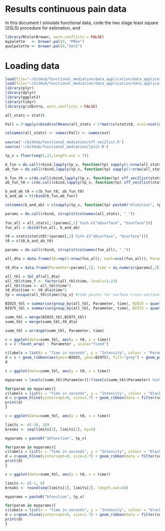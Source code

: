 Results continuous pain data
========================================================

In this document I simulate functional data, code the two stage least square (2SLS) procedure for estimation, and 



```r
library(RColorBrewer, warn.conflicts = FALSE)
mypalette   <- brewer.pal(9, "PRGn")
qualpalette <- brewer.pal(8,"Set2")
```

Loading data
=========================================

```r
load(file="~/GitHub/functional_mediation/data_application/data_application_cPain_gypsie/Data_analysis_cPain_20150223-1716.Rdata")
load(file="~/GitHub/functional_mediation/data_application/data_application_cPain_gypsie/Data_analysis_cPain_out.Rdata")
library(plyr)
library(dplyr)
library(ggplot2)
library(tidyr)
library(gridExtra, warn.conflicts = FALSE)
```


```r
all_stats = stat$t

Pall = 2*apply(cbind(colMeans(all_stats < 2*matrix(stat$t0, ncol=ncol(all_stats), nrow=nrow(all_stats), byrow = TRUE), na.rm = TRUE),colMeans(all_stats > 2*matrix(stat$t0, ncol=ncol(all_stats), nrow=nrow(all_stats), byrow = TRUE), na.rm = TRUE)),1, min)

colnames(all_stats) <- names(Pall) <- names(out)
  
source('~/GitHub/functional_mediation/sff_vec2list.R')
source('~/GitHub/functional_mediation/lplot.R')
```


```r
tp_v = floor(seq(5,23,length.out = 7))

b_fun = do.call(rbind,lapply(tp_v, function(tp) sapply(1:nrow(all_stats), function(i) sff_vec2list(all_stats[i,], stats="bsurface", surface=list(s=tp,t="all")))))
ab_fun = do.call(rbind,lapply(tp_v, function(tp) sapply(1:nrow(all_stats), function(i) sff_vec2list(all_stats[i,], stats="absurface", surface=list(s=tp,t="all")))))

b_fun_t0 = c(do.call(cbind,lapply(tp_v, function(tp) sff_vec2list(stats$stat$t0, stats="bsurface", surface=list(s=tp,t="all")))))
ab_fun_t0 = c(do.call(cbind,lapply(tp_v, function(tp) sff_vec2list(stats$stat$t0, stats="absurface", surface=list(s=tp,t="all")))))

b_and_ab_t0 = c(b_fun_t0, ab_fun_t0)
b_and_ab = t(rbind(b_fun,ab_fun))

colnames(b_and_ab) = c(sapply(tp_v, function(tp) paste0("bfunction", tp,"_", 1:23)),sapply(tp_v, function(tp) paste0("abfunction", tp,"_", 1:23)))
```

```r
params = do.call(rbind, strsplit(colnames(all_stats), "_"))
  
fun_all = all_stats[,!(params[,1] %in% c("absurface", "bsurface"))]
fun_all = cbind(fun_all, b_and_ab)

t0 = stats$stat$t0[!(params[,1] %in% c("absurface", "bsurface"))]
t0 = c(t0,b_and_ab_t0)

params = do.call(rbind, strsplit(colnames(fun_all), "_"))

all_dta = data.frame(ID=rep(1:nrow(fun_all), each=ncol(fun_all)), Parameter=params[,1], time = as.numeric(params[,2]), BOLD = c(t(fun_all)))

t0_dta = data.frame(Parameter=params[,1], time = as.numeric(params[,2]), t0 = t0)
```


```r
all_tbl = tbl_df(all_dta) 
all_tbl$time_f <- factor(all_tbl$time, levels=1:23)
all_tbl$time <- all_tbl$time*2
t0_dta$time <- t0_dta$time*2
tp = unique(all_tbl$time)[tp_v] #time points for surface cross-sections

BI025_tbl = summarise(group_by(all_tbl, Parameter, time), BI025 = quantile(BOLD, probs=0.025, na.rm=TRUE))
BI975_tbl = summarise(group_by(all_tbl, Parameter, time), BI975 = quantile(BOLD, probs=0.975, na.rm=TRUE))

summ_tbl = merge(BI025_tbl,BI975_tbl)
summ_tbl = merge(summ_tbl,t0_dta)

summ_tbl = arrange(summ_tbl, Parameter, time)
```



```r
c = ggplot(data=summ_tbl, aes(y = t0, x = time))
c = c +facet_wrap( ~ Parameter , scale="fixed")

c$labels = list(x = "Time in seconds", y = "Intensity", colour = "Parameter")
d = c + geom_ribbon(aes(ymin=BI025, ymax=BI975), fill="grey") + geom_path(data = summ_tbl, aes(x = time, y = t0,colour = Parameter),size = 1.7) + guides(colour=FALSE)  
d
```


```r
c = ggplot(data=summ_tbl, aes(y = t0, x = time))

myparams = levels(summ_tbl$Parameter)[!(levels(summ_tbl$Parameter) %in% c(paste0("abfunction", tp_v),paste0("bfunction", tp_v)))]

for(param in myparams){
c$labels = list(x = "Time in seconds", y = "Intensity", colour = "black")
d = c+geom_hline(yintercept=0, size=1.7) + geom_ribbon(data = filter(summ_tbl, Parameter == param), aes(ymin=BI025, ymax=BI975), fill="grey") + geom_path(data = filter(summ_tbl, Parameter == param), aes(x = time, y = t0),size = 1.7,colour = "#002D72") + guides(colour=FALSE)#  + theme_bw()
print(d)
}
```

```r
c = ggplot(data=summ_tbl, aes(y = t0, x = time))

limits <- c(-10, 10)
breaks <- seq(limits[1], limits[2], by=5)

myparams = paste0("abfunction", tp_v)

for(param in myparams){
c$labels = list(x = "Time in seconds", y = "Intensity", colour = "black")
d = c+geom_hline(yintercept=0, size=1.7) + geom_ribbon(data = filter(summ_tbl, Parameter == param), aes(ymin=BI025, ymax=BI975), fill="grey") + geom_path(data = filter(summ_tbl, Parameter == param), aes(x = time, y = t0),size = 1.7,colour = "#002D72") +scale_y_continuous(limits=limits, breaks=breaks)+ guides(colour=FALSE)#  + theme_bw()
print(d)
}
```

```r
c = ggplot(data=summ_tbl, aes(y = t0, x = time))

limits <- c(-1, 6)
breaks <- round(seq(limits[1], limits[2], length.out=4))

myparams = paste0("bfunction", tp_v)

for(param in myparams){
c$labels = list(x = "Time in seconds", y = "Intensity", colour = "black")
d = c+geom_hline(yintercept=0, size=1.7) + geom_ribbon(data = filter(summ_tbl, Parameter == param), aes(ymin=BI025, ymax=BI975), fill="grey") + geom_path(data = filter(summ_tbl, Parameter == param), aes(x = time, y = t0),size = 1.7,colour = "#002D72") +scale_y_continuous(limits=limits, breaks=breaks)+ guides(colour=FALSE)#  + theme_bw()
print(d)
}
```
